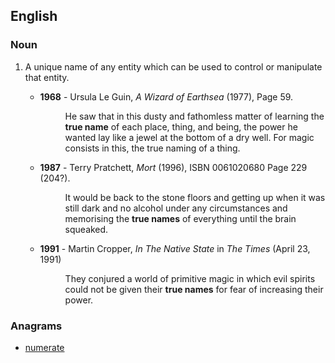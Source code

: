 ==English==

===Noun===
{{en-noun|sg=[[true]] [[name]]}}

# {{fantasy}} A unique name of any entity which can be used to control or manipulate that entity.
#*'''1968''' - Ursula Le Guin, ''A Wizard of Earthsea'' (1977), Page 59.
#*:He saw that in this dusty and fathomless matter of learning the '''true name''' of each place, thing, and being, the power he wanted lay like a jewel at the bottom of a dry well. For magic consists in this, the true naming of a thing.
#*'''1987''' - Terry Pratchett, ''Mort'' (1996), ISBN 0061020680 Page 229 (204?).
#*:It would be back to the stone floors and getting up when it was still dark and no alcohol under any circumstances and memorising the '''true names''' of everything until the brain squeaked.
#*'''1991''' - Martin Cropper, ''In The Native State'' in ''The Times'' (April 23, 1991)
#*:They conjured a world of primitive magic in which evil spirits could not be given their '''true names''' for fear of increasing their power.

===Anagrams===
* [[numerate#English|numerate]]